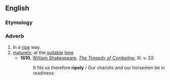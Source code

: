 ==English==

===Etymology===
{{suffix|ripe|ly|lang=en}}

===Adverb===
{{en-adv}}

# In a [[ripe]] way.
# [[mature]]ly; at the [[suitable]] [[time]]
#* '''1610''', [[w: William Shakespeare|William Shakespeare]], ''[[s: The Tragedy of Cymbeline|The Tragedy of Cymbeline]]'', III. v. 22:
#*: It fits us therefore '''ripely''' / Our chariots and our horsemen be in readiness: